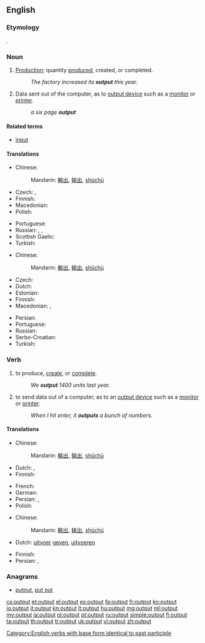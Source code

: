 ==English==
{{wikipedia}}

===Etymology===
{{compound|out|put}}.

===Noun===
{{en-noun|~}}

# {{context|economics|lang=en}} [[production|Production]]; quantity [[produce]]d, created, or completed.
#: ''The factory increased its '''output''' this year.''
# {{context|computing|lang=en}} Data sent out of the computer, as to [[output device]] such as a [[monitor]] or [[printer]].
#: ''a six page '''output'''''

====Related terms====
* [[input]]

====Translations====
{{trans-top|production; quantity produced, created, or completed}}
* Chinese:
*: Mandarin: [[輸出]], [[输出]], [[shūchū]]
* Czech: {{t+|cs|výstup|m}}, {{t-|cs|produkce|f}}
* Finnish: {{t+|fi|tuotanto}}
* Macedonian: {{t-|mk|производство|n|tr=proízvodstvo}}
* Polish: {{t+|pl|produkcja}}
{{trans-mid}}
* Portuguese: {{t+|pt|produção|f}}
* Russian: {{t+|ru|производство|n|tr=proizvódstvo}}, {{t+|ru|продукция|f|tr=prodúkcija}}, {{t+|ru|выработка|f|tr=výrabotka}}
* Scottish Gaelic: {{t-|gd|toradh|m}}
* Turkish: {{t+|tr|çıktı}}
{{trans-bottom}}

{{trans-top|data sent out of the computer}}
* Chinese:
*: Mandarin: [[輸出]], [[输出]], [[shūchū]]
* Czech: {{t+|cs|výstup|m}}
* Dutch: {{t+|nl|uitvoer}}
* Estonian: {{t-|et|väljund}}
* Finnish: {{t-|fi|tuloste}}
* Macedonian: {{t-|mk|излезен податок|m|tr=ízlezen pódatok}}, {{t-|mk|излезни податоци|p|tr=ízlezni podátoci}}
{{trans-mid}}
* Persian: {{t+|fa|بُرونداد}}
* Portuguese: {{t+|pt|saída|f|alt=saída (de dados/informação)}}
* Russian: {{t+|ru|вывод|m|tr=vývod}}
* Serbo-Croatian: {{t-|sh|izlazni podatak}}
* Turkish: {{t+|tr|çıktı}}
{{trans-bottom}}

===Verb===
{{en-verb|outputs|outputting|'''[[output]]''' or '''[[outputted]]'''}}

# {{context|economics|lang=en}} to produce, [[create]], or [[complete]].
#: ''We '''output''' 1400 units last year.''
# {{context|computing|lang=en}} to send data out of a computer, as to an [[output device]] such as a [[monitor]] or [[printer]].
#: ''When I hit enter, it '''outputs''' a bunch of numbers.''

====Translations====
{{trans-top|produce or create}}
* Chinese:
*: Mandarin: [[輸出]], [[输出]], [[shūchū]]
* Dutch: {{t+|nl|produceren}}, {{t+|nl|opleveren}}
* Finnish: {{t+|fi|tuottaa}}
{{trans-mid}}
* French: {{t+|fr|produire}}
* German: {{t+|de|ausgeben}}
* Persian: {{t+|fa|فرآوردن}}, {{t+|fa|تولید}}
* Polish: {{t+|pl|produkować}}
{{trans-bottom}}

{{trans-top|send data to out of a computer}}
* Chinese:
*: Mandarin: [[輸出]], [[输出]], [[shūchū]]
* Dutch: {{l|nl|als}} [[uitvoer]] [[geven]], [[uitvoeren]]
{{trans-mid}}
* Finnish: {{t-|fi|tulostaa}}
* Persian: {{t-|fa|بُروندادن}}, {{t+|fa|بُرونداد}}
{{trans-bottom}}

===Anagrams===
* [[putout#English|putout]], [[put out#English|put out]]

[[Category:English verbs with base form identical to past participle]]

[[cs:output]]
[[et:output]]
[[el:output]]
[[es:output]]
[[fa:output]]
[[fr:output]]
[[ko:output]]
[[io:output]]
[[it:output]]
[[kn:output]]
[[lt:output]]
[[hu:output]]
[[mg:output]]
[[ml:output]]
[[my:output]]
[[ja:output]]
[[pl:output]]
[[pt:output]]
[[ru:output]]
[[simple:output]]
[[fi:output]]
[[ta:output]]
[[th:output]]
[[tr:output]]
[[uk:output]]
[[vi:output]]
[[zh:output]]